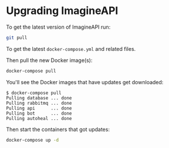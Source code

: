 # Upgrading ImagineAPI

To get the latest version of ImagineAPI run:

```sh copy
git pull
```

To get the latest `docker-compose.yml` and related files.

Then pull the new Docker image(s):

```sh copy
docker-compose pull
```

You'll see the Docker images that have updates get downloaded:

```
$ docker-compose pull
Pulling database ... done
Pulling rabbitmq ... done
Pulling api      ... done
Pulling bot      ... done
Pulling autoheal ... done
```

Then start the containers that got updates:

```sh copy
docker-compose up -d
```
